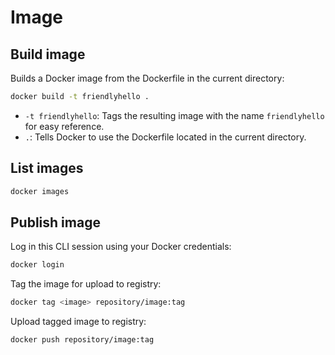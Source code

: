 # Image

## Build image

Builds a Docker image from the Dockerfile in the current directory:
```sh
docker build -t friendlyhello .
```
- `-t friendlyhello`: Tags the resulting image with the name `friendlyhello` for easy reference.
- `.`: Tells Docker to use the Dockerfile located in the current directory.


## List images

```sh
docker images
```


## Publish image

Log in this CLI session using your Docker credentials:
```sh
docker login
```

Tag the image for upload to registry:

```sh
docker tag <image> repository/image:tag
```

Upload tagged image to registry:

```sh
docker push repository/image:tag
```
